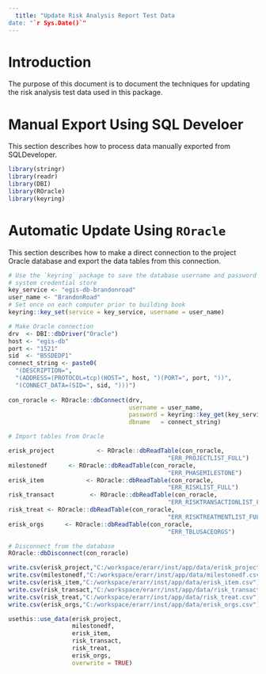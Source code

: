 ```yaml
---
  title: "Update Risk Analysis Report Test Data
date: "`r Sys.Date()`"
---
```


# Introduction
The purpose of this document is to document the techniques for updating the risk analysis test data used in this package. 

# Manual Export Using SQL Develoer
This section describes how to process data manually exported from SQLDeveloper. 

```r
library(stringr)
library(readr)
library(DBI)
library(ROracle)
library(keyring)
```

# Automatic Update Using `ROracle`
This section describes how to make a direct connection to the project Oracle database and export the data tables from this connection. 

```r
# Use the `keyring` package to save the database username and password in the 
# system credential store
key_service <- "egis-db-brandonroad"
user_name <- "BrandonRoad"
# Set once on each computer prior to building book
keyring::key_set(service = key_service, username = user_name)

# Make Oracle connection
drv  <- DBI::dbDriver("Oracle")
host <- "egis-db"
port <- "1521"
sid  <- "B5SDEDP1"
connect_string <- paste0(
  "(DESCRIPTION=",
  "(ADDRESS=(PROTOCOL=tcp)(HOST=", host, ")(PORT=", port, "))",
  "(CONNECT_DATA=(SID=", sid, ")))")
 
con_roracle <- ROracle::dbConnect(drv, 
                                  username = user_name, 
                                  password = keyring::key_get(key_service, user_name),
                                  dbname   = connect_string)
```

```r
# Import tables from Oracle

erisk_project            <- ROracle::dbReadTable(con_roracle, 
                                             "ERR_PROJECTLIST_FULL")
milestonedf      <- ROracle::dbReadTable(con_roracle, 
                                             "ERR_PHASEMILESTONE")
erisk_item            <- ROracle::dbReadTable(con_roracle, 
                                             "ERR_RISKLIST_FULL")
risk_transact          <- ROracle::dbReadTable(con_roracle, 
                                             "ERR_RISKTRANSACTIONLIST_FULL")
risk_treat <- ROracle::dbReadTable(con_roracle, 
                                             "ERR_RISKTREATMENTLIST_FULL")
erisk_orgs      <- ROracle::dbReadTable(con_roracle, 
                                             "ERR_TBLUSACEORGS")

# Disconnect from the database
ROracle::dbDisconnect(con_roracle)
```

```r


write.csv(erisk_project,"C:/workspace/erarr/inst/app/data/erisk_project.csv")
write.csv(milestonedf,"C:/workspace/erarr/inst/app/data/milestonedf.csv")
write.csv(erisk_item,"C:/workspace/erarr/inst/app/data/erisk_item.csv")
write.csv(risk_transact,"C:/workspace/erarr/inst/app/data/risk_transact.csv")
write.csv(risk_treat,"C:/workspace/erarr/inst/app/data/risk_treat.csv")
write.csv(erisk_orgs,"C:/workspace/erarr/inst/app/data/erisk_orgs.csv")

usethis::use_data(erisk_project,
                  milestonedf,
                  erisk_item,
                  risk_transact,
                  risk_treat,
                  erisk_orgs,
                  overwrite = TRUE)
```